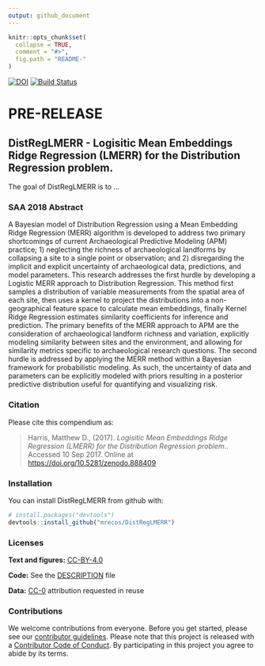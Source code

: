 ```yaml
---
output: github_document
---
```


```r
knitr::opts_chunk$set(
  collapse = TRUE,
  comment = "#>",
  fig.path = "README-"
)
```
[![DOI](https://zenodo.org/badge/DOI/10.5281/zenodo.888409.svg)](https://doi.org/10.5281/zenodo.888409)
[![Build Status](https://travis-ci.org/mrecos/DistRegLMERR.svg?branch=master)](https://travis-ci.org/mrecos/DistRegLMERR)

# PRE-RELEASE
## DistRegLMERR - Logisitic Mean Embeddings Ridge Regression (LMERR) for the Distribution Regression problem.

The goal of DistRegLMERR is to ...

### SAA 2018 Abstract
A Bayesian model of Distribution Regression using a Mean Embedding Ridge Regression (MERR) algorithm is developed to address two primary shortcomings of current Archaeological Predictive Modeling (APM) practice; 1) neglecting the richness of archaeological landforms by collapsing a site to a single point or observation; and 2) disregarding the implicit and explicit uncertainty of archaeological data, predictions, and model parameters. This research addresses the first hurdle by developing a Logistic MERR approach to Distribution Regression. This method first samples a distribution of variable measurements from the spatial area of each site, then uses a kernel to project the distributions into a non-geographical feature space to calculate mean embeddings, finally Kernel Ridge Regression estimates similarity coefficients for inference and prediction. The primary benefits of the MERR approach to APM are the consideration of archaeological landform richness and variation, explicitly modeling similarity between sites and the environment, and allowing for similarity metrics specific to archaeological research questions. The second hurdle is addressed by applying the MERR method within a Bayesian framework for probabilistic modeling. As such, the uncertainty of data and parameters can be explicitly modeled with priors resulting in a posterior predictive distribution useful for quantifying and visualizing risk.

### Citation

Please cite this compendium as:

> Harris, Matthew D., (2017). *Logisitic Mean Embeddings Ridge Regression (LMERR) for the Distribution Regression problem.*. Accessed 10 Sep 2017. Online at <https://doi.org/10.5281/zenodo.888409>

### Installation

You can install DistRegLMERR from github with:

```r
# install.packages("devtools")
devtools::install_github("mrecos/DistRegLMERR")
```

### Licenses

**Text and figures:**  [CC-BY-4.0](http://creativecommons.org/licenses/by/4.0/)

**Code:** See the [DESCRIPTION](DESCRIPTION) file

$\textbf{Data:}$ [CC-0](http://creativecommons.org/publicdomain/zero/1.0/) attribution requested in reuse

### Contributions

We welcome contributions from everyone. Before you get started, please see our [contributor guidelines](CONTRIBUTING.md). Please note that this project is released with a [Contributor Code of Conduct](CONDUCT.md). By participating in this project you agree to abide by its terms.
